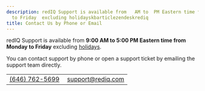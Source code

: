 ```yaml
---
description: redIQ Support is available from   AM to  PM Eastern time from Monday
  to Friday  excluding holidayskbarticlezendeskrediq
title: Contact Us by Phone or Email
---
```


redIQ Support is available from  **9:00 AM to 5:00 PM Eastern time from Monday to Friday**  excluding [holidays](kb://article/zendesk:rediq:360039824392). 


You can contact support by phone or open a support ticket by emailing the support team directly.




|  |  |
| --- | --- |
| [(646) 762-5699](tel:1646-762-5699) |  [support@rediq.com](mailto:support@rediq.com) |